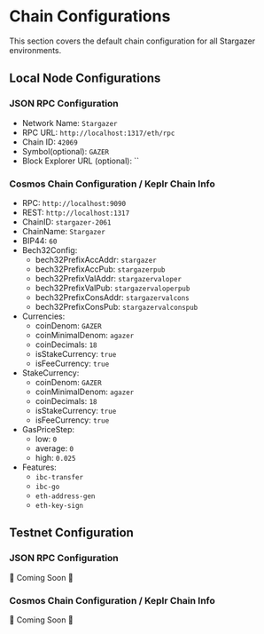 # Chain Configurations

This section covers the default chain configuration for all Stargazer 
environments.
## Local Node Configurations

### JSON RPC Configuration
- Network Name: `Stargazer`
- RPC URL: `http://localhost:1317/eth/rpc`
- Chain ID: `42069`
- Symbol(optional): `GAZER`
- Block Explorer URL (optional): ``

### Cosmos Chain Configuration / Keplr Chain Info
- RPC: `http://localhost:9090`
- REST: `http://localhost:1317`
- ChainID: `stargazer-2061`
- ChainName: `Stargazer`
- BIP44: `60`
- Bech32Config:
    - bech32PrefixAccAddr: `stargazer`
    - bech32PrefixAccPub: `stargazerpub`
    - bech32PrefixValAddr: `stargazervaloper`
    - bech32PrefixValPub: `stargazervaloperpub`
    - bech32PrefixConsAddr: `stargazervalcons`
    - bech32PrefixConsPub: `stargazervalconspub`
- Currencies:
    - coinDenom: `GAZER`
    - coinMinimalDenom: `agazer`
    - coinDecimals: `18`
    - isStakeCurrency: `true`
    - isFeeCurrency: `true`
- StakeCurrency:
    - coinDenom: `GAZER`
    - coinMinimalDenom: `agazer`
    - coinDecimals: `18`
    - isStakeCurrency: `true`
    - isFeeCurrency: `true`
- GasPriceStep:
    - low: `0`
    - average: `0`
    - high: `0.025`
- Features:
    - `ibc-transfer`
    - `ibc-go`
    - `eth-address-gen`
    - `eth-key-sign`
## Testnet Configuration

### JSON RPC Configuration
🚧 Coming Soon 🚧

### Cosmos Chain Configuration / Keplr Chain Info
🚧 Coming Soon 🚧
